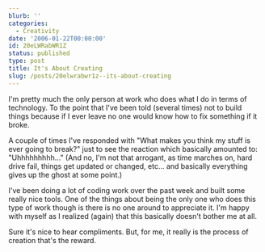 ```yaml
---
blurb: ''
categories:
  - Creativity
date: '2006-01-22T00:00:00'
id: 20eLWRabWR1Z
status: published
type: post
title: It's About Creating
slug: /posts/20elwrabwr1z--its-about-creating
---
```


I'm pretty much the only person at work who does what I do in terms of technology. To the point that I've been told (several times) not to build things because if I ever leave no one would know how to fix something if it broke. 

A couple of times I've responded with "What makes you think my stuff is ever going to break?" just to see the reaction which basically amounted to: "Uhhhhhhhhh..." (And no, I'm not that arrogant, as time marches on, hard drive fail, things get updated or changed, etc... and basically everything gives up the ghost at some point.)

I've been doing a lot of coding work over the past week and built some really nice tools. One of the things about being the only one who does this type of work though is there is no one around to appreciate it. I'm happy with myself as I realized (again) that this basically doesn't bother me at all. 

Sure it's nice to hear compliments. But, for me, it really is the process of creation that's the reward.

